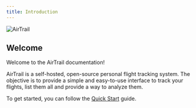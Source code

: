 ```yaml
---
title: Introduction
---
```


![AirTrail](/dark.png)

## Welcome

Welcome to the AirTrail documentation!

AirTrail is a self-hosted, open-source personal flight tracking system.
The objective is to provide a simple and easy-to-use interface to track your flights, list them all and provide a way to analyze them.

To get started, you can follow the [Quick Start](/docs/overview/quick-start) guide.
